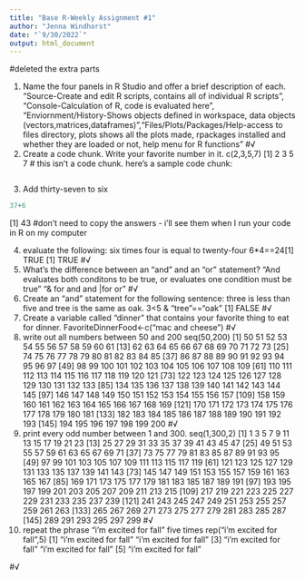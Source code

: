 ---
title: "Base R-Weekly Assignment #1"
author: "Jenna Windhorst"
date: "`9/30/2022`"
output: html_document
---

#deleted the extra parts 

1. Name the four panels in R Studio and offer a brief description of each.
 "Source-Create and edit R scripts, contains all of individual R scripts", "Console-Calculation of R, code is evaluated here", "Enviornment/History-Shows objects defined in workspace, data objects (vectors,matrices,dataframes)","Files/Plots/Packages/Help-access to files directory, plots shows all the plots made, rpackages installed and whether they are loaded or not, help menu for R functions"
#√
2. Create a code chunk. Write your favorite number in it. 
c(2,3,5,7)
[1] 2 3 5 7
# this isn't a code chunk. here's a sample code chunk:
```{r}

```

3. Add thirty-seven to six
```{r}
37+6
```
[1] 43
#don't need to copy the answers - i'll see them when I run your code in R on my computer

4. evaluate the following: six times four is equal to twenty-four
6*4==24[1] TRUE
[1] TRUE
#√
5. What's the difference between an "and" and an "or" statement? 
"And evaluates both conditons to be true, or evaluates one condition must be true" "& for and and |for or"
#√
6. Create an "and" statement for the following sentence: three is less than five and tree is the same as oak. 
3<5 & "tree"=="oak"
[1] FALSE
#√
7. Create a variable called "dinner" that contains your favorite thing to eat for dinner. 
FavoriteDinnerFood<-c("mac and cheese")
#√
8. write out all numbers between 50 and 200
 seq(50,200)
  [1]  50  51  52  53  54  55  56  57  58  59  60  61
 [13]  62  63  64  65  66  67  68  69  70  71  72  73
 [25]  74  75  76  77  78  79  80  81  82  83  84  85
 [37]  86  87  88  89  90  91  92  93  94  95  96  97
 [49]  98  99 100 101 102 103 104 105 106 107 108 109
 [61] 110 111 112 113 114 115 116 117 118 119 120 121
 [73] 122 123 124 125 126 127 128 129 130 131 132 133
 [85] 134 135 136 137 138 139 140 141 142 143 144 145
 [97] 146 147 148 149 150 151 152 153 154 155 156 157
[109] 158 159 160 161 162 163 164 165 166 167 168 169
[121] 170 171 172 173 174 175 176 177 178 179 180 181
[133] 182 183 184 185 186 187 188 189 190 191 192 193
[145] 194 195 196 197 198 199 200
#√
9. print every odd number between 1 and 300. 
seq(1,300,2)
   [1]   1   3   5   7   9  11  13  15  17  19  21  23
 [13]  25  27  29  31  33  35  37  39  41  43  45  47
 [25]  49  51  53  55  57  59  61  63  65  67  69  71
 [37]  73  75  77  79  81  83  85  87  89  91  93  95
 [49]  97  99 101 103 105 107 109 111 113 115 117 119
 [61] 121 123 125 127 129 131 133 135 137 139 141 143
 [73] 145 147 149 151 153 155 157 159 161 163 165 167
 [85] 169 171 173 175 177 179 181 183 185 187 189 191
 [97] 193 195 197 199 201 203 205 207 209 211 213 215
[109] 217 219 221 223 225 227 229 231 233 235 237 239
[121] 241 243 245 247 249 251 253 255 257 259 261 263
[133] 265 267 269 271 273 275 277 279 281 283 285 287
[145] 289 291 293 295 297 299
#√
10. repeat the phrase "i'm excited for fall" five times
rep("i'm excited for fall",5)
[1] "i'm excited for fall" "i'm excited for fall"
[3] "i'm excited for fall" "i'm excited for fall"
[5] "i'm excited for fall"

#√
